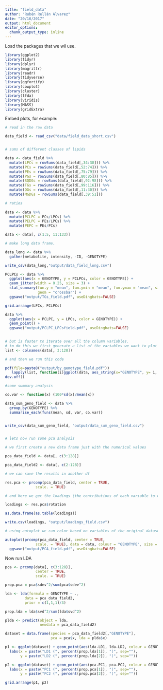 ```yaml
---
title: "field_data"
author: "Rubén Rellán Álvarez"
date: "20/10/2017"
output: html_document
editor_options: 
  chunk_output_type: inline
---
```



Load the packages that we wil use.
```r
library(ggplot2)
library(tidyr)
library(dplyr)
library(magrittr)
library(readr)
library(tidyverse)
library(ggfortify)
library(cowplot)
library(cluster)
library(lfda)
library(viridis)
library(MASS)
library(gridExtra)
```

Embed plots, for example:

```r
# read in the raw data

data_field <- read_csv("data/field_data_short.csv")


# sums of different classes of lipids 

data <- data_field %>%
  mutate(LPCs = rowSums(data_field[,34:38])) %>%
  mutate(PCs = rowSums(data_field[,52:74])) %>%
  mutate(PEs = rowSums(data_field[,75:79])) %>%
  mutate(PGs = rowSums(data_field[,80:85])) %>%
  mutate(SQDGs = rowSums(data_field[,92:98])) %>%
  mutate(TGs = rowSums(data_field[,99:116])) %>%
  mutate(DGs = rowSums(data_field[,11:30])) %>%
  mutate(MGDGs = rowSums(data_field[,39:51])) 

# ratios
  
data <- data %>%
  mutate(PCLPC = PCs/LPCs) %>%
  mutate(PELPC = PEs/LPCs) %>%
  mutate(PEPC = PEs/PCs)

data <- data[, c(1:5, 11:133)]

# make long data frame.

data_long <- data %>%
  gather(metabolite, intensity, -ID, -GENOTYPE)

write_csv(data_long,"output/data_field_long.csv")

```





```r

PCLPCs <- data %>%
  ggplot(aes(x = GENOTYPE, y = PCLPCs, color = GENOTYPE)) +
  geom_jitter(width = 0.25, size = 3) +
  stat_summary(fun.y = "mean", fun.ymin = "mean", fun.ymax = "mean", size = 0.3,
               geom = "crossbar") +
  ggsave("output/TGs_field.pdf", useDingbats=FALSE)

grid.arrange(LPCs, PCLPCs)

data %>%
  ggplot(aes(x = PCLPC, y = LPCs, color = GENOTYPE)) +
  geom_point() +
  ggsave("output/PCLPC_LPCsfield.pdf", useDingbats=FALSE)
  
```

```r


# but is faster to iterate over all the column variables.
# to do this we first generate a list of the variables we want to plot
list <- colnames(data[, 3:128])

# and then we run this code

pdf(file=paste0("output/by_genotype_field.pdf"))
   lapply(list, function(i)ggplot(data, aes_string(x="GENOTYPE", y= i, color = "GENOTYPE")) + geom_jitter(width = 0.25, size = 3))
dev.off()

#some summary analysis

co.var <- function(x) (100*sd(x)/mean(x))

data_sum_geno_field <- data %>%
  group_by(GENOTYPE) %>%
  summarise_each(funs(mean, sd, var, co.var))


write_csv(data_sum_geno_field, "output/data_sum_geno_field.csv")



```

```r

# lets now run some pca analysis

# we first create a new data frame just with the numerical values

pca_data_field <- data[, c(3:128)]

pca_data_field2 <- data[, c(2:128)]

# we can save the results in another df

res.pca <- prcomp(pca_data_field, center = TRUE,
              scale. = TRUE)

# and here we get the loadings (the contributions of each variable to each of the PCs)

loadings <- res.pca$rotation

as.data.frame(as.table(loadings))

write.csv(loadings, "output/loadings_field.csv")

# using autoplot we can color based on variables of the original dataset.

autoplot(prcomp(pca_data_field, center = TRUE,
              scale. = TRUE), data = data, colour = "GENOTYPE", size = 3) + 
  ggsave("output/PCA_field.pdf", useDingbats=FALSE)


```

Now run LDA

```r


pca <- prcomp(data[, c(3:128)],
              center = TRUE,
              scale. = TRUE) 

prop.pca = pca$sdev^2/sum(pca$sdev^2)

lda <- lda(formula = GENOTYPE ~ ., 
         data = pca_data_field2, 
         prior = c(1,1,1)/3)

prop.lda = lda$svd^2/sum(lda$svd^2)

plda <- predict(object = lda,
                newdata = pca_data_field2)

dataset = data.frame(species = pca_data_field2[,"GENOTYPE"],
                     pca = pca$x, lda = plda$x)

p1 <- ggplot(dataset) + geom_point(aes(lda.LD1, lda.LD2, colour = GENOTYPE), size = 2.5) + 
  labs(x = paste("LD1 (", percent(prop.lda[1]), ")", sep=""),
       y = paste("LD2 (", percent(prop.lda[2]), ")", sep=""))

p2 <- ggplot(dataset) + geom_point(aes(pca.PC1, pca.PC2, colour = GENOTYPE), size = 2.5) +
  labs(x = paste("PC1 (", percent(prop.pca[1]), ")", sep=""),
       y = paste("PC2 (", percent(prop.pca[2]), ")", sep=""))

grid.arrange(p1, p2)

```




